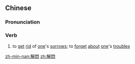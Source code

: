{{also|解闷}}
==Chinese==
{{zh-forms|s=解闷}}

===Pronunciation===
{{zh-pron
|m=jiěmèn
|c=gaai2 mun6
|mn=kái-būn
|cat=v
}}

===Verb===
{{zh-verb}}

# {{lb|zh|literary}} to [[get]] [[rid]] of [[one]]'s [[sorrow]]s; to [[forget]] [[about]] [[one]]'s [[trouble]]s

[[zh-min-nan:解悶]]
[[zh:解悶]]